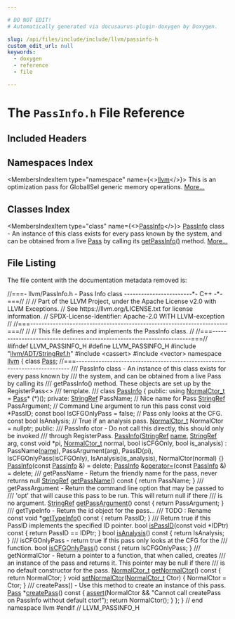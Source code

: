 ```yaml
---

# DO NOT EDIT!
# Automatically generated via docusaurus-plugin-doxygen by Doxygen.

slug: /api/files/include/include/llvm/passinfo-h
custom_edit_url: null
keywords:
  - doxygen
  - reference
  - file

---
```





# The `PassInfo.h` File Reference

<DoxygenPage pluginConfig={pluginConfig}>



## Included Headers

<IncludesList>
<IncludesListItem
  filePath="llvm/ADT/StringRef.h"
  permalink="/docs/api/files/include/include/llvm/include/llvm/adt/stringref-h"
  isLocal="true" />
<IncludesListItem
  filePath="cassert"
  permalink=""
  isLocal="false" />
<IncludesListItem
  filePath="vector"
  permalink=""
  isLocal="false" />
</IncludesList>

## Namespaces Index

<MembersIndex>

<MembersIndexItem
  type="namespace"
  name={<><a href="/docs/api/namespaces/llvm">llvm</a></>}>
This is an optimization pass for GlobalISel generic memory operations. <a href="/docs/api/namespaces/llvm/#details">More...</a>
</MembersIndexItem>

</MembersIndex>

## Classes Index

<MembersIndex>

<MembersIndexItem
  type="class"
  name={<><a href="/docs/api/classes/llvm/passinfo">PassInfo</a></>}>
<a href="/docs/api/classes/llvm/passinfo">PassInfo</a> class - An instance of this class exists for every pass known by the system, and can be obtained from a live <a href="/docs/api/classes/llvm/pass">Pass</a> by calling its <a href="/docs/api/files/lib/lib/codegen/targetpassconfig-cpp/#a8fd5fd11f1d85fee7e28a197e915aa0d">getPassInfo()</a> method. <a href="/docs/api/classes/llvm/passinfo/#details">More...</a>
</MembersIndexItem>

</MembersIndex>


## File Listing

The file content with the documentation metadata removed is:

<ProgramListing>

<Link id="l00001" /><CodeLine lineNumber="1"><Highlight kind="comment">//===- llvm/PassInfo.h - Pass Info class ------------------------&#42;- C++ -&#42;-===//</Highlight><Highlight kind="normal"></Highlight></CodeLine>
<Link id="l00002" /><CodeLine lineNumber="2"><Highlight kind="normal"></Highlight><Highlight kind="comment">//</Highlight><Highlight kind="normal"></Highlight></CodeLine>
<Link id="l00003" /><CodeLine lineNumber="3"><Highlight kind="normal"></Highlight><Highlight kind="comment">// Part of the LLVM Project, under the Apache License v2.0 with LLVM Exceptions.</Highlight><Highlight kind="normal"></Highlight></CodeLine>
<Link id="l00004" /><CodeLine lineNumber="4"><Highlight kind="normal"></Highlight><Highlight kind="comment">// See https://llvm.org/LICENSE.txt for license information.</Highlight><Highlight kind="normal"></Highlight></CodeLine>
<Link id="l00005" /><CodeLine lineNumber="5"><Highlight kind="normal"></Highlight><Highlight kind="comment">// SPDX-License-Identifier: Apache-2.0 WITH LLVM-exception</Highlight><Highlight kind="normal"></Highlight></CodeLine>
<Link id="l00006" /><CodeLine lineNumber="6"><Highlight kind="normal"></Highlight><Highlight kind="comment">//</Highlight><Highlight kind="normal"></Highlight></CodeLine>
<Link id="l00007" /><CodeLine lineNumber="7"><Highlight kind="normal"></Highlight><Highlight kind="comment">//===----------------------------------------------------------------------===//</Highlight><Highlight kind="normal"></Highlight></CodeLine>
<Link id="l00008" /><CodeLine lineNumber="8"><Highlight kind="normal"></Highlight><Highlight kind="comment">//</Highlight><Highlight kind="normal"></Highlight></CodeLine>
<Link id="l00009" /><CodeLine lineNumber="9"><Highlight kind="normal"></Highlight><Highlight kind="comment">// This file defines and implements the PassInfo class.</Highlight><Highlight kind="normal"></Highlight></CodeLine>
<Link id="l00010" /><CodeLine lineNumber="10"><Highlight kind="normal"></Highlight><Highlight kind="comment">//</Highlight><Highlight kind="normal"></Highlight></CodeLine>
<Link id="l00011" /><CodeLine lineNumber="11"><Highlight kind="normal"></Highlight><Highlight kind="comment">//===----------------------------------------------------------------------===//</Highlight><Highlight kind="normal"></Highlight></CodeLine>
<Link id="l00012" /><CodeLine lineNumber="12"><Highlight kind="normal"></Highlight></CodeLine>
<Link id="l00013" /><CodeLine lineNumber="13"><Highlight kind="normal"></Highlight><Highlight kind="preprocessor">#ifndef LLVM&#95;PASSINFO&#95;H</Highlight><Highlight kind="normal"></Highlight></CodeLine>
<Link id="l00014" /><CodeLine lineNumber="14"><Highlight kind="normal"></Highlight><Highlight kind="preprocessor">#define LLVM&#95;PASSINFO&#95;H</Highlight><Highlight kind="normal"></Highlight></CodeLine>
<Link id="l00015" /><CodeLine lineNumber="15"><Highlight kind="normal"></Highlight></CodeLine>
<Link id="l00016" /><CodeLine lineNumber="16"><Highlight kind="normal"></Highlight><Highlight kind="preprocessor">#include &quot;<a href="/docs/api/files/include/include/llvm/include/llvm/adt/stringref-h">llvm/ADT/StringRef.h</a>&quot;</Highlight><Highlight kind="normal"></Highlight></CodeLine>
<Link id="l00017" /><CodeLine lineNumber="17"><Highlight kind="normal"></Highlight><Highlight kind="preprocessor">#include &lt;cassert&gt;</Highlight><Highlight kind="normal"></Highlight></CodeLine>
<Link id="l00018" /><CodeLine lineNumber="18"><Highlight kind="normal"></Highlight><Highlight kind="preprocessor">#include &lt;vector&gt;</Highlight><Highlight kind="normal"></Highlight></CodeLine>
<Link id="l00019" /><CodeLine lineNumber="19"><Highlight kind="normal"></Highlight></CodeLine>
<Link id="l00020" /><CodeLine lineNumber="20"><Highlight kind="normal"></Highlight><Highlight kind="keyword">namespace </Highlight><Highlight kind="normal"><a href="/docs/api/namespaces/llvm">llvm</a> &#123;</Highlight></CodeLine>
<Link id="l00021" /><CodeLine lineNumber="21"><Highlight kind="normal"></Highlight></CodeLine>
<Link id="l00022" /><CodeLine lineNumber="22"><Highlight kind="normal"></Highlight><Highlight kind="keyword">class </Highlight><Highlight kind="normal"><a href="/docs/api/classes/llvm/pass">Pass</a>;</Highlight></CodeLine>
<Link id="l00023" /><CodeLine lineNumber="23"><Highlight kind="normal"></Highlight></CodeLine>
<Link id="l00024" /><CodeLine lineNumber="24"><Highlight kind="normal"></Highlight><Highlight kind="comment">//===---------------------------------------------------------------------------</Highlight><Highlight kind="comment"></Highlight></CodeLine>
<Link id="l00025" /><CodeLine lineNumber="25"><Highlight kind="comment">/// PassInfo class - An instance of this class exists for every pass known by</Highlight></CodeLine>
<Link id="l00026" /><CodeLine lineNumber="26"><Highlight kind="comment">/// the system, and can be obtained from a live Pass by calling its</Highlight></CodeLine>
<Link id="l00027" /><CodeLine lineNumber="27"><Highlight kind="comment">/// getPassInfo() method.  These objects are set up by the RegisterPass&lt;&gt;</Highlight></CodeLine>
<Link id="l00028" /><CodeLine lineNumber="28"><Highlight kind="comment">/// template.</Highlight></CodeLine>
<Link id="l00029" /><CodeLine lineNumber="29"><Highlight kind="comment">///</Highlight><Highlight kind="normal"></Highlight></CodeLine>
<Link id="l00030" /><CodeLine lineNumber="30" lineLink="/docs/api/classes/llvm/passinfo"><Highlight kind="normal"></Highlight><Highlight kind="keyword">class </Highlight><Highlight kind="normal"><a href="/docs/api/classes/llvm/passinfo/#a9120a17cdcf88826fb07b59bc7db1b20">PassInfo</a> &#123;</Highlight></CodeLine>
<Link id="l00031" /><CodeLine lineNumber="31"><Highlight kind="normal"></Highlight><Highlight kind="keyword">public</Highlight><Highlight kind="normal">:</Highlight></CodeLine>
<Link id="l00032" /><CodeLine lineNumber="32" lineLink="/docs/api/classes/llvm/passinfo/#a3803d284215257f1a4c23823c5558da8"><Highlight kind="normal">  </Highlight><Highlight kind="keyword">using </Highlight><Highlight kind="normal"><a href="/docs/api/classes/llvm/passinfo/#a3803d284215257f1a4c23823c5558da8">NormalCtor&#95;t</a> = <a href="/docs/api/classes/llvm/pass">Pass</a>&#42; (&#42;)();</Highlight></CodeLine>
<Link id="l00033" /><CodeLine lineNumber="33"><Highlight kind="normal"></Highlight></CodeLine>
<Link id="l00034" /><CodeLine lineNumber="34"><Highlight kind="normal"></Highlight><Highlight kind="keyword">private</Highlight><Highlight kind="normal">:</Highlight></CodeLine>
<Link id="l00035" /><CodeLine lineNumber="35"><Highlight kind="normal">  <a href="/docs/api/classes/llvm/stringref">StringRef</a> PassName;     </Highlight><Highlight kind="comment">// Nice name for Pass</Highlight><Highlight kind="normal"></Highlight></CodeLine>
<Link id="l00036" /><CodeLine lineNumber="36"><Highlight kind="normal">  <a href="/docs/api/classes/llvm/stringref">StringRef</a> PassArgument; </Highlight><Highlight kind="comment">// Command Line argument to run this pass</Highlight><Highlight kind="normal"></Highlight></CodeLine>
<Link id="l00037" /><CodeLine lineNumber="37"><Highlight kind="normal">  </Highlight><Highlight kind="keyword">const</Highlight><Highlight kind="normal"> </Highlight><Highlight kind="keywordtype">void</Highlight><Highlight kind="normal"> &#42;PassID;</Highlight></CodeLine>
<Link id="l00038" /><CodeLine lineNumber="38"><Highlight kind="normal">  </Highlight><Highlight kind="keyword">const</Highlight><Highlight kind="normal"> </Highlight><Highlight kind="keywordtype">bool</Highlight><Highlight kind="normal"> IsCFGOnlyPass = </Highlight><Highlight kind="keyword">false</Highlight><Highlight kind="normal">;      </Highlight><Highlight kind="comment">// Pass only looks at the CFG.</Highlight><Highlight kind="normal"></Highlight></CodeLine>
<Link id="l00039" /><CodeLine lineNumber="39"><Highlight kind="normal">  </Highlight><Highlight kind="keyword">const</Highlight><Highlight kind="normal"> </Highlight><Highlight kind="keywordtype">bool</Highlight><Highlight kind="normal"> IsAnalysis;                 </Highlight><Highlight kind="comment">// True if an analysis pass.</Highlight><Highlight kind="normal"></Highlight></CodeLine>
<Link id="l00040" /><CodeLine lineNumber="40"><Highlight kind="normal">  <a href="/docs/api/classes/llvm/passinfo/#a3803d284215257f1a4c23823c5558da8">NormalCtor&#95;t</a> NormalCtor = </Highlight><Highlight kind="keyword">nullptr</Highlight><Highlight kind="normal">;</Highlight></CodeLine>
<Link id="l00041" /><CodeLine lineNumber="41"><Highlight kind="normal"></Highlight></CodeLine>
<Link id="l00042" /><CodeLine lineNumber="42"><Highlight kind="normal"></Highlight><Highlight kind="keyword">public</Highlight><Highlight kind="normal">:</Highlight><Highlight kind="comment"></Highlight></CodeLine>
<Link id="l00043" /><CodeLine lineNumber="43"><Highlight kind="comment">  /// PassInfo ctor - Do not call this directly, this should only be invoked</Highlight></CodeLine>
<Link id="l00044" /><CodeLine lineNumber="44"><Highlight kind="comment">  /// through RegisterPass.</Highlight><Highlight kind="normal"></Highlight></CodeLine>
<Link id="l00045" /><CodeLine lineNumber="45" lineLink="/docs/api/classes/llvm/passinfo/#a9120a17cdcf88826fb07b59bc7db1b20"><Highlight kind="normal">  <a href="/docs/api/classes/llvm/passinfo/#a9120a17cdcf88826fb07b59bc7db1b20">PassInfo</a>(<a href="/docs/api/classes/llvm/stringref">StringRef</a> <a href="/docs/api/files/lib/lib/target/lib/target/aarch64/smeabipass-cpp/#a8f8f80d37794cde9472343e4487ba3eb">name</a>, <a href="/docs/api/classes/llvm/stringref">StringRef</a> arg, </Highlight><Highlight kind="keyword">const</Highlight><Highlight kind="normal"> </Highlight><Highlight kind="keywordtype">void</Highlight><Highlight kind="normal"> &#42;pi, <a href="/docs/api/classes/llvm/passinfo/#a3803d284215257f1a4c23823c5558da8">NormalCtor&#95;t</a> normal,</Highlight></CodeLine>
<Link id="l00046" /><CodeLine lineNumber="46"><Highlight kind="normal">           </Highlight><Highlight kind="keywordtype">bool</Highlight><Highlight kind="normal"> isCFGOnly, </Highlight><Highlight kind="keywordtype">bool</Highlight><Highlight kind="normal"> is&#95;analysis)</Highlight></CodeLine>
<Link id="l00047" /><CodeLine lineNumber="47"><Highlight kind="normal">      : PassName(<a href="/docs/api/files/lib/lib/target/lib/target/aarch64/smeabipass-cpp/#a8f8f80d37794cde9472343e4487ba3eb">name</a>), PassArgument(arg), PassID(pi), IsCFGOnlyPass(isCFGOnly),</Highlight></CodeLine>
<Link id="l00048" /><CodeLine lineNumber="48"><Highlight kind="normal">        IsAnalysis(is&#95;analysis), NormalCtor(normal) &#123;&#125;</Highlight></CodeLine>
<Link id="l00049" /><CodeLine lineNumber="49"><Highlight kind="normal"></Highlight></CodeLine>
<Link id="l00050" /><CodeLine lineNumber="50" lineLink="/docs/api/classes/llvm/passinfo/#a825ec7b3a452a54ee3e56971c4335bf5"><Highlight kind="normal">  <a href="/docs/api/classes/llvm/passinfo/#a825ec7b3a452a54ee3e56971c4335bf5">PassInfo</a>(</Highlight><Highlight kind="keyword">const</Highlight><Highlight kind="normal"> <a href="/docs/api/classes/llvm/passinfo/#a9120a17cdcf88826fb07b59bc7db1b20">PassInfo</a> &amp;) = </Highlight><Highlight kind="keyword">delete</Highlight><Highlight kind="normal">;</Highlight></CodeLine>
<Link id="l00051" /><CodeLine lineNumber="51" lineLink="/docs/api/classes/llvm/passinfo/#a1f196350062dbd33946efc2a359e6fec"><Highlight kind="normal">  <a href="/docs/api/classes/llvm/passinfo/#a9120a17cdcf88826fb07b59bc7db1b20">PassInfo</a> &amp;<a href="/docs/api/classes/llvm/passinfo/#a1f196350062dbd33946efc2a359e6fec">operator=</a>(</Highlight><Highlight kind="keyword">const</Highlight><Highlight kind="normal"> <a href="/docs/api/classes/llvm/passinfo/#a9120a17cdcf88826fb07b59bc7db1b20">PassInfo</a> &amp;) = </Highlight><Highlight kind="keyword">delete</Highlight><Highlight kind="normal">;</Highlight></CodeLine>
<Link id="l00052" /><CodeLine lineNumber="52"><Highlight kind="normal"></Highlight><Highlight kind="comment"></Highlight></CodeLine>
<Link id="l00053" /><CodeLine lineNumber="53"><Highlight kind="comment">  /// getPassName - Return the friendly name for the pass, never returns null</Highlight><Highlight kind="normal"></Highlight></CodeLine>
<Link id="l00054" /><CodeLine lineNumber="54" lineLink="/docs/api/classes/llvm/passinfo/#ad724101068b8ea028579fc6051f66d09"><Highlight kind="normal">  <a href="/docs/api/classes/llvm/stringref">StringRef</a> <a href="/docs/api/classes/llvm/passinfo/#ad724101068b8ea028579fc6051f66d09">getPassName</a>()</Highlight><Highlight kind="keyword"> const </Highlight><Highlight kind="normal">&#123; </Highlight><Highlight kind="keywordflow">return</Highlight><Highlight kind="normal"> PassName; &#125;</Highlight></CodeLine>
<Link id="l00055" /><CodeLine lineNumber="55"><Highlight kind="normal"></Highlight><Highlight kind="comment"></Highlight></CodeLine>
<Link id="l00056" /><CodeLine lineNumber="56"><Highlight kind="comment">  /// getPassArgument - Return the command line option that may be passed to</Highlight></CodeLine>
<Link id="l00057" /><CodeLine lineNumber="57"><Highlight kind="comment">  /// &#39;opt&#39; that will cause this pass to be run.  This will return null if there</Highlight></CodeLine>
<Link id="l00058" /><CodeLine lineNumber="58"><Highlight kind="comment">  /// is no argument.</Highlight><Highlight kind="normal"></Highlight></CodeLine>
<Link id="l00059" /><CodeLine lineNumber="59" lineLink="/docs/api/classes/llvm/passinfo/#aa87dd67a6b8cac7c29fc520f5475882e"><Highlight kind="normal">  <a href="/docs/api/classes/llvm/stringref">StringRef</a> <a href="/docs/api/classes/llvm/passinfo/#aa87dd67a6b8cac7c29fc520f5475882e">getPassArgument</a>()</Highlight><Highlight kind="keyword"> const </Highlight><Highlight kind="normal">&#123; </Highlight><Highlight kind="keywordflow">return</Highlight><Highlight kind="normal"> PassArgument; &#125;</Highlight></CodeLine>
<Link id="l00060" /><CodeLine lineNumber="60"><Highlight kind="normal"></Highlight><Highlight kind="comment"></Highlight></CodeLine>
<Link id="l00061" /><CodeLine lineNumber="61"><Highlight kind="comment">  /// getTypeInfo - Return the id object for the pass...</Highlight></CodeLine>
<Link id="l00062" /><CodeLine lineNumber="62"><Highlight kind="comment">  /// TODO : Rename</Highlight><Highlight kind="normal"></Highlight></CodeLine>
<Link id="l00063" /><CodeLine lineNumber="63" lineLink="/docs/api/classes/llvm/passinfo/#afa9af549f3d775035bdc272c1f35d632"><Highlight kind="normal">  </Highlight><Highlight kind="keyword">const</Highlight><Highlight kind="normal"> </Highlight><Highlight kind="keywordtype">void</Highlight><Highlight kind="normal"> &#42;<a href="/docs/api/classes/llvm/passinfo/#afa9af549f3d775035bdc272c1f35d632">getTypeInfo</a>()</Highlight><Highlight kind="keyword"> const </Highlight><Highlight kind="normal">&#123; </Highlight><Highlight kind="keywordflow">return</Highlight><Highlight kind="normal"> PassID; &#125;</Highlight></CodeLine>
<Link id="l00064" /><CodeLine lineNumber="64"><Highlight kind="normal"></Highlight><Highlight kind="comment"></Highlight></CodeLine>
<Link id="l00065" /><CodeLine lineNumber="65"><Highlight kind="comment">  /// Return true if this PassID implements the specified ID pointer.</Highlight><Highlight kind="normal"></Highlight></CodeLine>
<Link id="l00066" /><CodeLine lineNumber="66" lineLink="/docs/api/classes/llvm/passinfo/#a1be404ffbece5f4349715b1871ec729c"><Highlight kind="normal">  </Highlight><Highlight kind="keywordtype">bool</Highlight><Highlight kind="normal"> <a href="/docs/api/classes/llvm/passinfo/#a1be404ffbece5f4349715b1871ec729c">isPassID</a>(</Highlight><Highlight kind="keyword">const</Highlight><Highlight kind="normal"> </Highlight><Highlight kind="keywordtype">void</Highlight><Highlight kind="normal"> &#42;IDPtr)</Highlight><Highlight kind="keyword"> const </Highlight><Highlight kind="normal">&#123; </Highlight><Highlight kind="keywordflow">return</Highlight><Highlight kind="normal"> PassID == IDPtr; &#125;</Highlight></CodeLine>
<Link id="l00067" /><CodeLine lineNumber="67"><Highlight kind="normal"></Highlight></CodeLine>
<Link id="l00068" /><CodeLine lineNumber="68" lineLink="/docs/api/classes/llvm/passinfo/#a6f599935d3a65631f812392f94bb5775"><Highlight kind="normal">  </Highlight><Highlight kind="keywordtype">bool</Highlight><Highlight kind="normal"> <a href="/docs/api/classes/llvm/passinfo/#a6f599935d3a65631f812392f94bb5775">isAnalysis</a>()</Highlight><Highlight kind="keyword"> const </Highlight><Highlight kind="normal">&#123; </Highlight><Highlight kind="keywordflow">return</Highlight><Highlight kind="normal"> IsAnalysis; &#125;</Highlight></CodeLine>
<Link id="l00069" /><CodeLine lineNumber="69"><Highlight kind="normal"></Highlight><Highlight kind="comment"></Highlight></CodeLine>
<Link id="l00070" /><CodeLine lineNumber="70"><Highlight kind="comment">  /// isCFGOnlyPass - return true if this pass only looks at the CFG for the</Highlight></CodeLine>
<Link id="l00071" /><CodeLine lineNumber="71"><Highlight kind="comment">  /// function.</Highlight><Highlight kind="normal"></Highlight></CodeLine>
<Link id="l00072" /><CodeLine lineNumber="72" lineLink="/docs/api/classes/llvm/passinfo/#af2cf0760dde346b2b4e9b4bf1dba0caa"><Highlight kind="normal">  </Highlight><Highlight kind="keywordtype">bool</Highlight><Highlight kind="normal"> <a href="/docs/api/classes/llvm/passinfo/#af2cf0760dde346b2b4e9b4bf1dba0caa">isCFGOnlyPass</a>()</Highlight><Highlight kind="keyword"> const </Highlight><Highlight kind="normal">&#123; </Highlight><Highlight kind="keywordflow">return</Highlight><Highlight kind="normal"> IsCFGOnlyPass; &#125;</Highlight></CodeLine>
<Link id="l00073" /><CodeLine lineNumber="73"><Highlight kind="normal"></Highlight><Highlight kind="comment"></Highlight></CodeLine>
<Link id="l00074" /><CodeLine lineNumber="74"><Highlight kind="comment">  /// getNormalCtor - Return a pointer to a function, that when called, creates</Highlight></CodeLine>
<Link id="l00075" /><CodeLine lineNumber="75"><Highlight kind="comment">  /// an instance of the pass and returns it.  This pointer may be null if there</Highlight></CodeLine>
<Link id="l00076" /><CodeLine lineNumber="76"><Highlight kind="comment">  /// is no default constructor for the pass.</Highlight><Highlight kind="normal"></Highlight></CodeLine>
<Link id="l00077" /><CodeLine lineNumber="77" lineLink="/docs/api/classes/llvm/passinfo/#a63416703d6141a1474e6334cab65a4f3"><Highlight kind="normal">  <a href="/docs/api/classes/llvm/passinfo/#a3803d284215257f1a4c23823c5558da8">NormalCtor&#95;t</a> <a href="/docs/api/classes/llvm/passinfo/#a63416703d6141a1474e6334cab65a4f3">getNormalCtor</a>()</Highlight><Highlight kind="keyword"> const </Highlight><Highlight kind="normal">&#123;</Highlight></CodeLine>
<Link id="l00078" /><CodeLine lineNumber="78"><Highlight kind="normal">    </Highlight><Highlight kind="keywordflow">return</Highlight><Highlight kind="normal"> NormalCtor;</Highlight></CodeLine>
<Link id="l00079" /><CodeLine lineNumber="79"><Highlight kind="normal">  &#125;</Highlight></CodeLine>
<Link id="l00080" /><CodeLine lineNumber="80" lineLink="/docs/api/classes/llvm/passinfo/#a8749ff81793f615b66449e8e19fd69a4"><Highlight kind="normal">  </Highlight><Highlight kind="keywordtype">void</Highlight><Highlight kind="normal"> <a href="/docs/api/classes/llvm/passinfo/#a8749ff81793f615b66449e8e19fd69a4">setNormalCtor</a>(<a href="/docs/api/classes/llvm/passinfo/#a3803d284215257f1a4c23823c5558da8">NormalCtor&#95;t</a> Ctor) &#123;</Highlight></CodeLine>
<Link id="l00081" /><CodeLine lineNumber="81"><Highlight kind="normal">    NormalCtor = Ctor;</Highlight></CodeLine>
<Link id="l00082" /><CodeLine lineNumber="82"><Highlight kind="normal">  &#125;</Highlight></CodeLine>
<Link id="l00083" /><CodeLine lineNumber="83"><Highlight kind="normal"></Highlight><Highlight kind="comment"></Highlight></CodeLine>
<Link id="l00084" /><CodeLine lineNumber="84"><Highlight kind="comment">  /// createPass() - Use this method to create an instance of this pass.</Highlight><Highlight kind="normal"></Highlight></CodeLine>
<Link id="l00085" /><CodeLine lineNumber="85" lineLink="/docs/api/classes/llvm/passinfo/#af9ef9100efe3bf6e85f752bff9a14046"><Highlight kind="normal">  <a href="/docs/api/classes/llvm/pass">Pass</a> &#42;<a href="/docs/api/classes/llvm/passinfo/#af9ef9100efe3bf6e85f752bff9a14046">createPass</a>()</Highlight><Highlight kind="keyword"> const </Highlight><Highlight kind="normal">&#123;</Highlight></CodeLine>
<Link id="l00086" /><CodeLine lineNumber="86"><Highlight kind="normal">    <a href="/docs/api/files/lib/lib/target/lib/target/amdgpu/silowercontrolflow-cpp/#a4868c5d81c5ccc98c47aeab6244346a0">assert</a>(NormalCtor &amp;&amp;</Highlight></CodeLine>
<Link id="l00087" /><CodeLine lineNumber="87"><Highlight kind="normal">           </Highlight><Highlight kind="stringliteral">&quot;Cannot call createPass on PassInfo without default ctor!&quot;</Highlight><Highlight kind="normal">);</Highlight></CodeLine>
<Link id="l00088" /><CodeLine lineNumber="88"><Highlight kind="normal">    </Highlight><Highlight kind="keywordflow">return</Highlight><Highlight kind="normal"> NormalCtor();</Highlight></CodeLine>
<Link id="l00089" /><CodeLine lineNumber="89"><Highlight kind="normal">  &#125;</Highlight></CodeLine>
<Link id="l00090" /><CodeLine lineNumber="90"><Highlight kind="normal">&#125;;</Highlight></CodeLine>
<Link id="l00091" /><CodeLine lineNumber="91"><Highlight kind="normal"></Highlight></CodeLine>
<Link id="l00092" /><CodeLine lineNumber="92"><Highlight kind="normal">&#125; </Highlight><Highlight kind="comment">// end namespace llvm</Highlight><Highlight kind="normal"></Highlight></CodeLine>
<Link id="l00093" /><CodeLine lineNumber="93"><Highlight kind="normal"></Highlight></CodeLine>
<Link id="l00094" /><CodeLine lineNumber="94"><Highlight kind="normal"></Highlight><Highlight kind="preprocessor">#endif </Highlight><Highlight kind="comment">// LLVM&#95;PASSINFO&#95;H</Highlight><Highlight kind="normal"></Highlight></CodeLine>

</ProgramListing>

</DoxygenPage>

